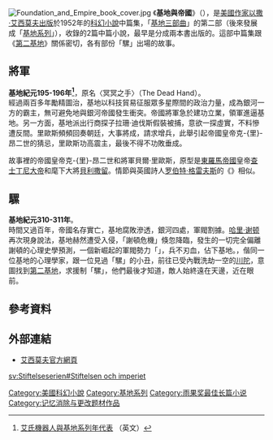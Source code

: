 {{noteTA
|1=zh-hans:艾萨克·阿西莫夫; zh-hant:以撒·艾西莫夫;
|2=zh-hans:阿西莫夫; zh-hant:艾西莫夫;
}}
[[File:Foundation_and_Empire_book_cover.jpg|right]]
《'''基地與帝國'''》（{{lang-en|''Foundation and Empire''}}），是[[美國|美國]][[作家|作家]][[以撒·艾西莫夫|以撒·艾西莫夫]][[出版|出版]]於1952年的[[科幻小說|科幻小說]]中篇集，「[[基地系列#基地三部曲|基地三部曲]]」的第二部（後來發展成「[[基地系列|基地系列]]」），收錄的2篇中篇小說，最早是分成兩本書出版的。這部中篇集跟《[[第二基地|第二基地]]》關係密切，各有部份「騾」出場的故事。

== 將軍 ==
'''基地紀元195-196年<ref>[http://www.asimovonline.com/oldsite/insane_list.html 艾氏機器人與基地系列年代表] {{Wayback|url=http://www.asimovonline.com/oldsite/insane_list.html |date=20060613160450 }}（英文）</ref>'''，原名〈冥冥之手〉（The Dead Hand）。<br />
經過兩百多年勵精圖治，基地以科技貿易征服眾多星際間的政治力量，成為銀河一方的霸主，無可避免地與銀河帝國發生衝突。帝國將軍{{tsl|en|Bel Riose|貝爾·里歐斯}}急於建功立業，領軍進逼基地。另一方面，基地派出行商探子拉珊·迪伐斯假裝被捕，意欲一探虛實，不料慘遭反間。里歐斯頻頻回奏朝廷，大事將成，請求增兵，此舉引起帝國皇帝克-{里}-昂二世的猜忌，里歐斯功高震主，最後不得不功敗垂成。

故事裡的帝國皇帝克-{里}-昂二世和將軍貝爾·里歐斯，原型是[[東羅馬帝國|東羅馬帝國]]皇帝[[查士丁尼大帝|查士丁尼大帝]]和麾下大將[[貝利撒留|貝利撒留]]。情節與英國詩人[[罗伯特·格雷夫斯|罗伯特·格雷夫斯]]的《{{tsl|en|Count Belisarius||Count Belisarius}}》相似。

== 騾 ==
'''基地紀元310-311年'''。<br />
時間又過百年，帝國名存實亡，基地腐敗滲透，銀河四處，軍閥割據。[[哈里·谢顿|哈里·谢顿]]再次現身說法，基地赫然遭受入侵，「謝頓危機」倏忽降臨，發生的一切完全偏離謝頓的心理史學預測，一個新崛起的軍閥勢力「{{tsl|en|Mule (Foundation)||騾}}」，兵不刃血，佔下基地。{{tsl|en|Toran and Bayta Darell|杜倫和貝泰·達瑞爾夫婦}}，偕同一位基地的心理學家，跟一位見過「騾」的小丑，前往已受內戰洗劫一空的[[川陀|川陀]]，意圖找到[[第二基地|第二基地]]，求援制「騾」，他們最後才知道，敵人始終遠在天邊，近在眼前。

== 參考資料 ==
<references/>

== 外部連結 ==
* [http://www.asimovonline.com/ 艾西莫夫官方網頁] {{Wayback|url=http://www.asimovonline.com/ |date=20101027015906 }}

{{基地}}
{{asimov}}
{{雨果奖最佳长篇小说}}
[[Category:美國科幻小說|Category:美國科幻小說]]
[[Category:基地系列|Category:基地系列]]
[[Category:雨果奖最佳长篇小说|Category:雨果奖最佳长篇小说]]
[[Category:记忆消除与更改题材作品|Category:记忆消除与更改题材作品]]

[[sv:Stiftelseserien#Stiftelsen_och_imperiet|sv:Stiftelseserien#Stiftelsen och imperiet]]